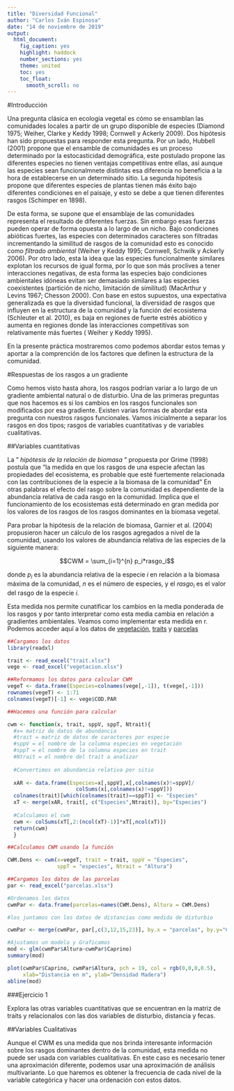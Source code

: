 ```yaml
---
title: "Diversidad Funcional"
author: "Carlos Iván Espinosa"
date: "14 de noviembre de 2019"
output: 
  html_document:
    fig_caption: yes
    highlight: haddock
    number_sections: yes
    theme: united
    toc: yes
    toc_float:
      smooth_scroll: no
---
```


#Introducción

Una pregunta clásica en ecología vegetal es cómo se ensamblan las comunidades locales a partir de un grupo disponible de especies (Diamond 1975; Weiher, Clarke y Keddy 1998; Cornwell y Ackerly 2009). Dos hipótesis han sido propuestas para responder esta pregunta. Por un lado, Hubbell (2001) propone que el ensamble de comunidades es un proceso determinado por la estocasticidad demográfica, este postulado propone las diferentes especies no tienen ventajas competitivas entre ellas, así aunque las especies sean funcionalmnete distintas esa diferencia no beneficia a la hora de establecerse en un determinado sitio. La segunda hipótesis propone que diferentes especies de plantas tienen más éxito bajo diferentes condiciones en el paisaje, y esto se debe a que tienen diferentes rasgos (Schimper en 1898). 

De esta forma, se supone que el ensamblaje de las comunidades representa el resultado de diferentes fuerzas. Sin embargo esas fuerzas pueden operar de forma opuesta a lo largo de un nicho. Bajo condiciones abióticas fuertes, las especies con determinados caracteres son filtradas incrementando la similitud de rasgos de la comunidad esto es conocido como _filtrado ambiental_ (Weiher y Keddy 1995; Cornwell, Schwilk y Ackerly 2006). Por otro lado, esta la idea que las especies funcionalmente similares explotan los recursos de igual forma, por lo que son más proclives a tener interacciones negativas, de esta forma las especies bajo condiciones ambientales idóneas  evitan ser demasiado similares a las especies coexistentes (partición de nicho, limitación de similitud) (MacArthur y Levins 1967; Chesson 2000). Con base en estos supuestos, una expectativa generalizada es que la diversidad funcional, la diversidad de rasgos que influyen en la estructura de la comunidad y la función del ecosistema (Schleuter et al. 2010), es baja en regiones de fuerte estrés abiótico y aumenta en regiones donde las interacciones competitivas son relativamente más fuertes ( Weiher y Keddy 1995).

En la presente práctica mostraremos como podemos abordar estos temas y aportar a la comprención de los factores que definen la estructura de la comunidad.

#Respuestas de los rasgos a un gradiente

Como hemos visto hasta ahora, los rasgos podrían variar a lo largo de un gradiente ambiental natural o de disturbio. Una de las primeras preguntas que nos hacemos es si los cambios en los rasgos funcionales son modificados por esa gradiente. Existen varias formas de abordar esta pregunta con nuestros rasgos funcionales. Vamos inicialmente a separar los rasgos en dos tipos; rasgos de variables cuantitativas y de variables cualitativas.

##Variables cuantitativas 

La " _hipótesis de la relación de biomasa_ " propuesta por Grime (1998) postula que "la medida en que los rasgos de una especie afectan las propiedades del ecosistema, es probable que esté fuertemente relacionada con las contribuciones de la especie a la biomasa de la comunidad" En otras palabras el efecto del rasgo sobre la comunidad es dependiente de la abundancia relativa de cada rasgo en la comunidad. Implica que el funcionamiento de los ecosistemas está determinado en gran medida por los valores de los rasgos de los rasgos dominantes en la biomasa vegetal.

Para probar la hipótesis de la relación de biomasa, Garnier et al. (2004) propusieron hacer un cálculo de los rasgos agregados a nivel de la comunidad, usando los valores de abundancia relativa de las especies de la siguiente manera:

$$CWM = \sum_{i=1}^{n} p_i*rasgo_i$$


donde $p_i$ es la abundancia relativa de la especie $i$ en relación a la biomasa máxima de la comunidad, $n$ es el número de especies, y el $rasgo_i$ es el valor del rasgo de la especie $i$.

Esta medida nos permite cunatificar los cambios en la media ponderada de los rasgos y por tanto interpretar como esta media cambia en relación a gradientes ambientales. Veamos como implementar esta medida en r. Podemos acceder aquí a los datos de [vegetación](https://github.com/Civanespinosa/Diversidad-funcional/blob/master/parcelas.xlsx), [traits](https://github.com/Civanespinosa/Diversidad-funcional/blob/master/trait.xlsx) y [parcelas](https://github.com/Civanespinosa/Diversidad-funcional/blob/master/parcelas.xlsx)

```r
##Cargamos los datos
library(readxl)

trait <- read_excel("trait.xlsx")
vege <- read_excel("vegetacion.xlsx")

##Reformamos los datos para calcular CWM
vegeT <- data.frame(Especies=colnames(vege[,-1]), t(vege[,-1]))
rownames(vegeT) <- 1:71
colnames(vegeT)[-1] <- vege$COD.PAR

##Hacemos una función para calcular

cwm <- function(x, trait, sppV, sppT, Ntrait){
  #x= matriz de datos de abundancia
  #trait = matriz de datos de caracteres por especie
  #sppV = el nombre de la columna especies en vegetación
  #sppT = el nombre de la columna especies en trait
  #Ntrait = el nombre del trait a analizar
  
  #Convertimos en abundancia relativa por sitio
  
  xAR <- data.frame(Especies=x[,sppV],x[,colnames(x)!=sppV]/
                      colSums(x[,colnames(x)!=sppV]))
  colnames(trait)[which(colnames(trait)==sppT)] <- "Especies"
  xT <- merge(xAR, trait[, c("Especies",Ntrait)], by="Especies")
  
  #Calculamos el cwm
  cwm <- colSums(xT[,2:(ncol(xT)-1)]*xT[,ncol(xT)])
  return(cwm)
  }

##Calculamos CWM usando la función

CWM.Dens <- cwm(x=vegeT, trait = trait, sppV = "Especies", 
                sppT = "especies", Ntrait = "Altura")

##Cargamos los datos de las parcelas
par <- read_excel("parcelas.xlsx")

#Ordenamos los datos
cwmPar <- data.frame(parcelas=names(CWM.Dens), Altura = CWM.Dens)

#los juntamos con los datos de distancias como medida de disturbio

cwmPar <- merge(cwmPar, par[,c(3,12,15,23)], by.x = "parcelas", by.y="COD.PAR")

#Ajustamos un modelo y Graficamos
mod <- glm(cwmPar$Altura~cwmPar$Caprino)
summary(mod)

plot(cwmPar$Caprino, cwmPar$Altura, pch = 19, col = rgb(0,0,0,0.5),
     xlab="Distancia en m", ylab="Densidad Madera")
abline(mod)
```

###Ejercicio 1

Explora las otras variables cuantitativas que se encuentran en la matriz de traits y relacionalos con las dos variables de disturbio, distancia y fecas.


##Variables Cualitativas

Aunque el CWM es una medida que nos brinda interesante información sobre los rasgos dominantes dentro de la comunidad, esta medida no puede ser usada con variables cualitativas. En este caso es necesario tener una aproximación diferente, podemos usar una aproximación de análisis multivariante. Lo que haremos es obtener la frecuencia de cada nivel de la variable categórica y hacer una ordenación con estos datos.
